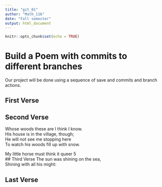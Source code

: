---
title: "git_01"
author: "Math_116"
date: "Fall semester"
output: html_document
---

```{r setup, include=FALSE}
knitr::opts_chunk$set(echo = TRUE)
```
# Build a Poem with commits to different branches
Our project will be done using a sequence of save and commits and branch actions.
<!-- Do not modify or change any text in "!--" bracketed areas such as this --- these are instructions to
you, if you change any of this the git program will notice it and compromise your git merging strategy !-->

## First Verse 
<!--Put the first five lines of a poem by Lewis Carrol in this section!-->

## Second Verse
<!--Put the first five lines of a poem by Robert Frost here!-->
Whose woods these are I think I know.    
His house is in the village, though;    
He will not see me stopping here    
To watch his woods fill up with snow.    
    
My little horse must think it queer 5   
## Third Verse
<!--Put the first two verses of The Walrus and the Carpenter here!-->
The sun was shining on the sea,    
Shining with all his might:    


## Last Verse
<!--Put a short poem of your choice 8-20 lines,here!-->

